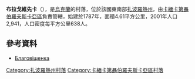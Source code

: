 {{coord|47|27|12|N|34|49|53|E|scale:100000|display=title}}

'''布拉戈維先卡'''（{{lang-uk|Благовіщенка}}），是[[烏克蘭|烏克蘭]]的村落，位於該國東南部[[扎波羅熱州|扎波羅熱州]]，由[[卡緬卡第聶伯羅夫斯卡亞區|卡緬卡第聶伯羅夫斯卡亞區]]負責管轄，始建於1787年，面積4.61平方公里，2001年人口2,941，人口密度每平方公里638人。

==參考資料==
* [http://w1.c1.rada.gov.ua/pls/z7502/A005?rdat1=31.08.2011&rf7571=12351 Благовіщенка]{{dead link|date=2017年12月 |bot=InternetArchiveBot |fix-attempted=yes }}

[[Category:扎波羅熱州村落|Category:扎波羅熱州村落]]
[[Category:卡緬卡第聶伯羅夫斯卡亞區村落|Category:卡緬卡第聶伯羅夫斯卡亞區村落]]


{{Zaporizhia-geo-stub}}